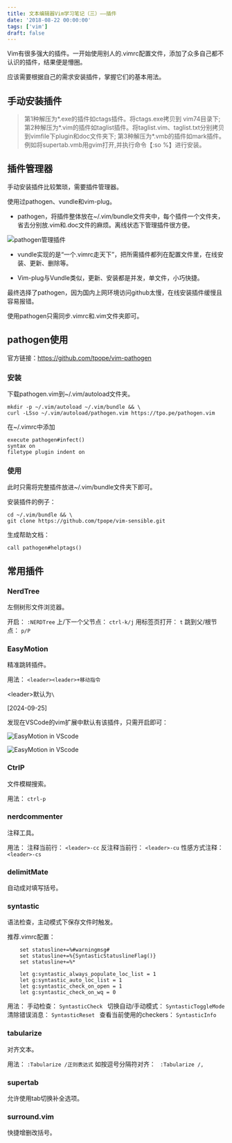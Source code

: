 ```yaml
---
title: 文本编辑器Vim学习笔记（三）——插件
date: '2018-08-22 00:00:00'
tags: ['vim']
draft: false
---
```


Vim有很多强大的插件。一开始使用别人的.vimrc配置文件，添加了众多自己都不认识的插件，结果便是懵圈。

应该需要根据自己的需求安装插件，掌握它们的基本用法。

## 手动安装插件

> 第1种解压为*.exe的插件如ctags插件。将ctags.exe拷贝到 vim74目录下;
> 第2种解压为*.vim的插件如taglist插件。将taglist.vim、taglist.txt分别拷贝到vimfile下plugin和doc文件夹下;
> 第3种解压为*.vmb的插件如mark插件。例如将supertab.vmb用gvim打开,并执行命令【:so %】进行安装。

## 插件管理器
手动安装插件比较繁琐，需要插件管理器。

使用过pathogen、vundle和vim-plug。

- pathogen，将插件整体放在~/.vim/bundle文件夹中，每个插件一个文件夹，省去分别放.vim和.doc文件的麻烦。离线状态下管理插件很方便。

![pathogen管理插件](/static/images/vim/vim3-1.png)

- vundle实现的是“一个.vimrc走天下”，把所需插件都列在配置文件里，在线安装、更新、删除等。

- Vim-plug与Vundle类似，更新、安装都是并发，单文件，小巧快捷。

最终选择了pathogen，因为国内上网环境访问github太慢，在线安装插件缓慢且容易报错。

使用pathogen只需同步.vimrc和.vim文件夹即可。

## pathogen使用
 官方链接：https://github.com/tpope/vim-pathogen

### 安装
下载pathogen.vim到~/.vim/autoload文件夹。
```
mkdir -p ~/.vim/autoload ~/.vim/bundle && \
curl -LSso ~/.vim/autoload/pathogen.vim https://tpo.pe/pathogen.vim
```

在~/.vimrc中添加
```
execute pathogen#infect()
syntax on
filetype plugin indent on
```

### 使用
此时只需将完整插件放进~/.vim/bundle文件夹下即可。

安装插件的例子：
```
cd ~/.vim/bundle && \
git clone https://github.com/tpope/vim-sensible.git
```

生成帮助文档：
```
call pathogen#helptags()
```

## 常用插件

### NerdTree
左侧树形文件浏览器。

开启：
`:NERDTree`
上/下一个父节点：
`ctrl-k/j`
用标签页打开：
`t`
跳到父/根节点：
`p/P`

### EasyMotion
精准跳转插件。

用法：
`<leader><leader>+移动指令`

\<leader>默认为`\`

[2024-09-25]

发现在VSCode的vim扩展中默认有该插件，只需开启即可：

![EasyMotion in VScode](/static/images/vim/vim3-2.png)

![EasyMotion in VScode](/static/images/vim/vim3-3.png)

### CtrlP
文件模糊搜索。

用法：
`ctrl-p`

### nerdcommenter
注释工具。

用法：
 注释当前行：
`<leader>-cc`
 反注释当前行：
`<leader>-cu`
 性感方式注释：
`<leader>-cs`

### delimitMate
自动成对填写括号。

### syntastic
语法检查，主动模式下保存文件时触发。

推荐.vimrc配置：
```
    set statusline+=%#warningmsg#
    set statusline+=%{SyntasticStatuslineFlag()}
    set statusline+=%*

    let g:syntastic_always_populate_loc_list = 1
    let g:syntastic_auto_loc_list = 1
    let g:syntastic_check_on_open = 1
    let g:syntastic_check_on_wq = 0
```

用法：
手动检查：
`SyntasticCheck `
切换自动/手动模式：
`SyntasticToggleMode `
清除错误消息：
`SyntasticReset `
查看当前使用的checkers：
`SyntasticInfo`

### tabularize
对齐文本。

用法：
`:Tabularize /正则表达式`
如按逗号分隔符对齐：
` :Tabularize /,`

### supertab
允许使用tab切换补全选项。

### surround.vim
快捷增删改括号。
